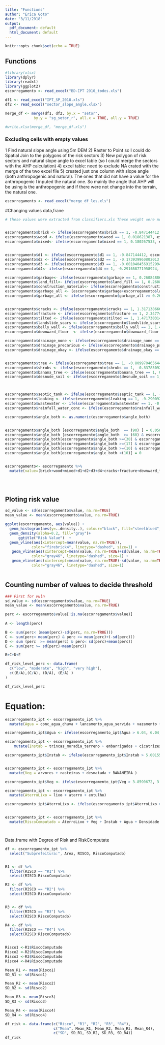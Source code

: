 ```yaml
---
title: "Functions"
author: "Erica Goto"
date: "3/11/2018"
output:
  pdf_document: default
  html_document: default
---
```


```r
knitr::opts_chunk$set(echo = TRUE)
```
## Functions

```r
#library(xlsx)
library(dplyr)
library(readxl)
library(ggplot2)
escorregamento <- read_excel("BD-IPT 2010_todos.xls")

df1 <- read_excel("IPT_SP_2010.xls")
df2 <- read_excel("sector_slope_angle.xlsx")

merge_df <- merge(df1, df2, by.x = "setor", 
             by.y = "sg_setor_r", all.x = TRUE, all.y = TRUE)

#write.xlsx(merge_df, "merge_df.xls")

```


### Excluding  cells with empty values
1 Find natural slope angle using 5m DEM
2) Raster to Point so I could do Spatial Join to the polygons of the risk sectors
3) New polygon of risk sectors and natural slope angle to excel table (so I could merge the sectors with the AHP calculation)
4) excel table: need to exclude NA crated with the merge of the two excel file
5) created just one column with slope angle (both anthropogenic and natural). The ones that did not have a value for the anthropogenic I inputed the natural one. So mainly the angle that AHP will be using is the anthropogenic and if there were not change into the terrain, the natural one. 
```r
escorregamento <- read_excel("merge_df_les.xls")

```






#Changing values data,frane

```r

# these values were extracted from classifiers.xls These weight were normalized with z-score


escorregamento$brick <- ifelse(escorregamento$brick == 1, -0.847144412, escorregamento$brick)
escorregamento$wood <- ifelse(escorregamento$wood == 1, 0.018621387, escorregamento$wood)
escorregamento$mixed<- ifelse(escorregamento$mixed == 1, 0.180267533, escorregamento$mixed)


escorregamento$d1 <- ifelse(escorregamento$d1 == 1, -0.847144412, escorregamento$d1)
escorregamento$d2 <- ifelse(escorregamento$d2 == 1, -0.173939960802013, escorregamento$d2)
escorregamento$d3 <- ifelse(escorregamento$d3 == 1, -0.00104045691529944, escorregamento$d3)
escorregamento$d4<- ifelse(escorregamento$d4 == 1, -0.291658771958924, escorregamento$d4)

escorregamento$garbage<- ifelse(escorregamento$garbage == 1, 0.260848862548364, escorregamento$garbage)
escorregamento$land_fill<- ifelse(escorregamento$land_fill == 1, 0.260848862548364, escorregamento$land_fill)
escorregamento$construction_material<- ifelse(escorregamento$construction_material == 1, 0.260848862548364, escorregamento$construction_material)
escorregamento$garbage_all <- (escorregamento$garbage+escorregamento$land_fill+escorregamento$construction_material)
escorregamento$garbage_all <- ifelse(escorregamento$garbage_all >= 0.260848862548364, 0.260848862548364, 0)


escorregamento$cracks <- ifelse(escorregamento$cracks == 1, 1.31713866640692, escorregamento$cracks) # crack in the house
escorregamento$fracture <- ifelse(escorregamento$fracture == 1, 2.34774965617479, escorregamento$fracture) # crack in the teraain
escorregamento$tilted <- ifelse(escorregamento$tilted == 1, 1.4717303148721, escorregamento$tilted)
escorregamento$landslide_scars <- ifelse(escorregamento$landslide_scars == 1, 2.22751170736854, escorregamento$landslide_scars)
escorregamento$belly_wall <- ifelse(escorregamento$belly_wall == 1, 1.4717303148721, escorregamento$belly_wall)
escorregamento$downward_floor  <- ifelse(escorregamento$downward_floor == 1, 3.25812269713641, escorregamento$downward_floor)

escorregamento$drainage_none <- ifelse(escorregamento$drainage_none == 1, -0.668824645993864, escorregamento$drainage_none)
escorregamento$drainage_precarious <- ifelse(escorregamento$drainage_precarious == 1, -0.699186045020083, escorregamento$drainage_precarious)
escorregamento$drainage_okay <- ifelse(escorregamento$drainage_okay == 1, -0.847144412105597, escorregamento$drainage_okay)


escorregamento$tree <- ifelse(escorregamento$tree == 1, -0.809970465644889, escorregamento$tree)
escorregamento$shrubs <- ifelse(escorregamento$shrubs == 1, -0.83785092549042, escorregamento$shrubs)
escorregamento$banana_tree <- ifelse(escorregamento$banana_tree == 1, 0.0186213873767418, escorregamento$banana_tree)
escorregamento$desnude_soil <- ifelse(escorregamento$desnude_soil == 1, 0.114731452565228, escorregamento$desnude_soil)



escorregamento$septic_tank <- ifelse(escorregamento$septic_tank == 1, -0.607280655919903, escorregamento$septic_tank)
escorregamento$leaking <- ifelse(escorregamento$leaking == 1, -0.290092399384874, escorregamento$leaking)
escorregamento$wastewater <- ifelse(escorregamento$wastewater == 1, -0.572563533314079, escorregamento$wastewater)
escorregamento$rainfall_water_conc <- ifelse(escorregamento$rainfall_water_conc == 1, -0.567829380231467, escorregamento$rainfall_water_conc)

escorregamento$angle_both <- as.numeric(escorregamento$angle_both)


escorregamento$angle_both [escorregamento$angle_both  == (90) ] = 0.058482
escorregamento$angle_both [escorregamento$angle_both  >= (60) & escorregamento$angle_both  < 90] = 0.05664807
escorregamento$angle_both[escorregamento$angle_both >=(30) & escorregamento$angle_both < 60] = 0.026693875
escorregamento$angle_both[escorregamento$angle_both >=(17) & escorregamento$angle_both < 30] = 0.013041282
escorregamento$angle_both[escorregamento$angle_both >=(10) & escorregamento$angle_both < 17] = 0.004075401
escorregamento$angle_both[escorregamento$angle_both <(10)] = 0


escorregamento<- escorregamento %>%
  mutate(value=(brick+wood+mixed+d1+d2+d3+d4+cracks+fracture+downward_floor+tilted+landslide_scars+belly_wall+ tree + shrubs + banana_tree + desnude_soil + septic_tank+ leaking + wastewater+ rainfall_water_conc + garbage_all + drainage_okay + drainage_precarious + drainage_none) + angle_both)


    
```

## Ploting risk value
```r

sd_value <- sd(escorregamento$value, na.rm=TRUE)
mean_value <- mean(escorregamento$value, na.rm=TRUE)

ggplot(escorregamento, aes(value)) + 
  geom_histogram(aes(y=..density..), colour="black", fill="steelblue4",binwidth=0.3) +
  geom_density(alpha=0.2, fill="gray")+
      ggtitle("Risk Value")  +
  geom_vline(aes(xintercept=mean(value, na.rm=TRUE)),
            color="firebrick4", linetype="dashed", size=1) +
   geom_vline(aes(xintercept=mean(value, na.rm=TRUE)+sd(value, na.rm=TRUE)),
            color="gray46", linetype="dashed", size=1) +
   geom_vline(aes(xintercept=mean(value, na.rm=TRUE)-sd(value, na.rm=TRUE)),
            color="gray46", linetype="dashed", size=1)



```



## Counting number of values to decide threshold
```r
### First for vuln
sd_value <- sd(escorregamento$value, na.rm=TRUE)
mean_value <- mean(escorregamento$value, na.rm=TRUE)

perc <- escorregamento$value[!is.na(escorregamento$value)]
 
A <- length(perc)

B <- sum(perc< (mean(perc)-sd(perc, na.rm=TRUE)))
C <- sum(perc< mean(perc) & perc >= mean(perc)+(-sd(perc)))
D <- sum (perc  >= mean(perc) & perc< sd(perc)+mean(perc))
E <- sum(perc >= sd(perc)+mean(perc))

B+C+D+E 

df_risk_level_perc <- data.frame(
  c("low", "moderate", "high", "very high"),
  c((B/A),(C/A), (D/A), (E/A) )
)

df_risk_level_perc
```



# Equation:
```r

escorregamento_ipt <- escorregamento_ipt %>%
  mutate(Agua = conc_agua_chuva + lancamento_agua_servida + vazamento + fossa + drenagem )

escorregamento_ipt$Agua <- ifelse(escorregamento_ipt$Agua > 6.04, 6.04, escorregamento_ipt$Agua)

escorregamento_ipt <- escorregamento_ipt %>%
    mutate(Instab = trincas_moradia_terreno + embarrigados + cicatrizes + degraus_abatimento + inclinados )

escorregamento_ipt$Instab <- ifelse(escorregamento_ipt$Instab > 5.0015542, 5.0015542, escorregamento_ipt$Instab)


escorregamento_ipt <- escorregamento_ipt %>%
  mutate(Veg = arvores + rasteiras + desmatada + BANANEIRA )

escorregamento_ipt$Veg <- ifelse(escorregamento_ipt$Veg > 3.8590672, 3.8590672, escorregamento_ipt$Veg)

escorregamento_ipt <- escorregamento_ipt %>%
  mutate(AterroLixo = lixo + aterro + entulho)

escorregamento_ipt$AterroLixo <- ifelse(escorregamento_ipt$AterroLixo > 5.0015542, 5.0015542, escorregamento_ipt$AterroLixo)


escorregamento_ipt <- escorregamento_ipt %>%
  mutate(RiscoComputado = AterroLixo + Veg + Instab + Agua + Densidade + tc_estruturas_desfav + moradia+34.2205842)




```


Data.frame with Degree of Risk and RiskComputate

```r

df <- escorregamento_ipt %>%
  select("Subprefeitura:", Area, RISCO, RiscoComputado)


R1 <- df %>%
  filter(RISCO == "R1") %>%
  select(RISCO:RiscoComputado)

R2 <- df %>%
  filter(RISCO == "R2") %>%
  select(RISCO:RiscoComputado)


R3 <- df %>%
  filter(RISCO == "R3") %>%
  select(RISCO:RiscoComputado)

R4 <- df %>%
  filter(RISCO == "R4") %>%
  select(RISCO:RiscoComputado)


Risco1 <-R1$RiscoComputado
Risco2 <-R2$RiscoComputado
Risco3 <-R3$RiscoComputado
Risco4 <-R4$RiscoComputado

Mean_R1 <- mean(Risco1)
SD_R1 <- sd(Risco1)

Mean_R2 <- mean(Risco2)
SD_R2 <- sd(Risco2)

Mean_R3 <- mean(Risco3)
SD_R3 <- sd(Risco3)

Mean_R4 <- mean(Risco4)
SD_R4 <- sd(Risco4)

df_risk <- data.frame(c("Risco", "R1", "R2", "R3", "R4"), 
                      c("Mean", Mean_R1, Mean_R2, Mean_R3, Mean_R4), 
                      c("SD", SD_R1, SD_R2, SD_R3, SD_R4))
df_risk
                      

```


